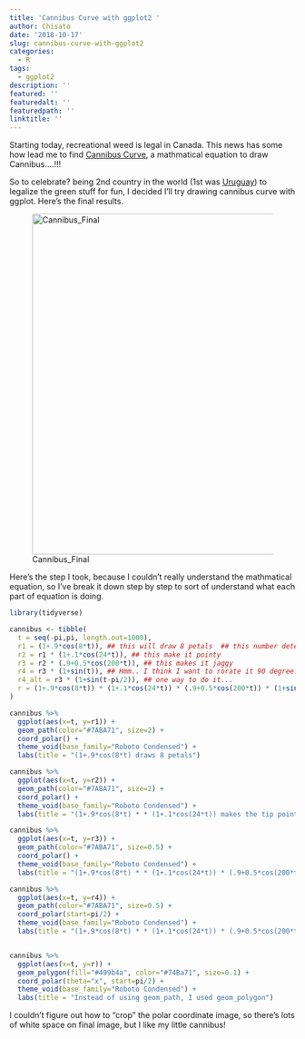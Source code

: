 ```yaml
---
title: 'Cannibus Curve with ggplot2 '
author: Chisato
date: '2018-10-17'
slug: cannibus-curve-with-ggplot2
categories:
  - R
tags:
  - ggplot2
description: ''
featured: ''
featuredalt: ''
featuredpath: ''
linktitle: ''
---
```


Starting today, recreational weed is legal in Canada.  This news has some how lead me to find  [Cannibus Curve](http://mathworld.wolfram.com/CannabisCurve.html), a mathmatical equation to draw Cannibus....!!! 

So to celebrate? being 2nd country in the world (1st was [Uruguay](http://fortune.com/2018/10/17/canada-marijuana-weed-legalization-uruguay/)) to legalize the green stuff for fun, I decided I'll try drawing cannibus curve with ggplot. Here's the final results. 

![Cannibus_Final](/post/2018-10-17-cannibus-curve-with-ggplot2_files/cannibus.png){width=600px}

Here's the step I took, because I couldn't really understand the mathmatical equation, so I've break it down step by step to sort of understand what each part of equation is doing. 

```r


library(tidyverse)

cannibus <- tibble(
  t = seq(-pi,pi, length.out=1000),
  r1 = (1+.9*cos(8*t)), ## this will draw 8 petals  ## this number determines number of leafs!
  r2 = r1 * (1+.1*cos(24*t)), ## this make it pointy
  r3 = r2 * (.9+0.5*cos(200*t)), ## this makes it jaggy
  r4 = r3 * (1+sin(t)), ## Hmm.. I think I want to rorate it 90 degree... 
  r4_alt = r3 * (1+sin(t-pi/2)), ## one way to do it...
  r = (1+.9*cos(8*t)) * (1+.1*cos(24*t)) * (.9+0.5*cos(200*t)) * (1+sin(t))  ## Put all in line line!
) 

cannibus %>% 
  ggplot(aes(x=t, y=r1)) + 
  geom_path(color="#7ABA71", size=2) +
  coord_polar() +
  theme_void(base_family="Roboto Condensed") +
  labs(title = "(1+.9*cos(8*t) draws 8 petals")

cannibus %>% 
  ggplot(aes(x=t, y=r2)) + 
  geom_path(color="#7ABA71", size=2) +
  coord_polar() +
  theme_void(base_family="Roboto Condensed") +
  labs(title = "(1+.9*cos(8*t) * * (1+.1*cos(24*t)) makes the tip pointy")

cannibus %>% 
  ggplot(aes(x=t, y=r3)) + 
  geom_path(color="#7ABA71", size=0.5) +
  coord_polar() +
  theme_void(base_family="Roboto Condensed") +
  labs(title = "(1+.9*cos(8*t) * * (1+.1*cos(24*t)) * (.9+0.5*cos(200*t)) makes zaggy")

cannibus %>% 
  ggplot(aes(x=t, y=r4)) + 
  geom_path(color="#7ABA71", size=0.5) +
  coord_polar(start=pi/2) +
  theme_void(base_family="Roboto Condensed") +
  labs(title = "(1+.9*cos(8*t) * * (1+.1*cos(24*t)) * (.9+0.5*cos(200*t)) * (1+sin(t)) - OK Cool, Now 2 leaves are small!", subcaption="Notice I used start=pi/2 to rotate!")


cannibus %>% 
  ggplot(aes(x=t, y=r)) + 
  geom_polygon(fill="#499b4a", color="#74Ba71", size=0.1) +
  coord_polar(theta="x", start=pi/2) +
  theme_void(base_family="Roboto Condensed") +
  labs(title = "Instead of using geom_path, I used geom_polygon")


```

I couldn't figure out how to "crop" the polar coordinate image, so there's lots of white space on final image, but I like my little cannibus! 